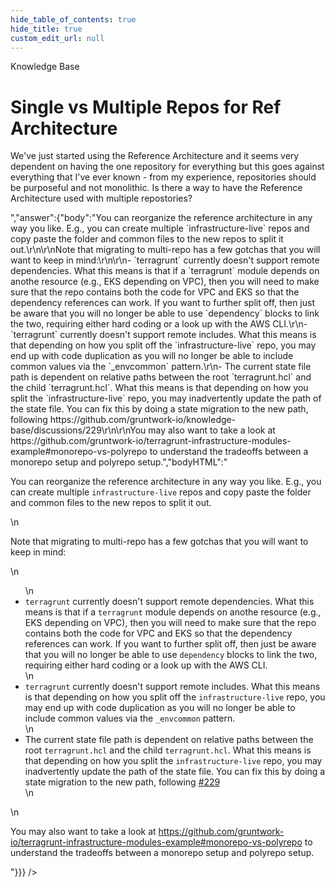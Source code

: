 ```yaml
---
hide_table_of_contents: true
hide_title: true
custom_edit_url: null
---
```



<head>
  <link rel="canonical" href="https://github.com/gruntwork-io/knowledge-base/discussions/227" />
</head>

<CenterLayout>
<span className="searchCategory">Knowledge Base</span>
<h1>Single vs Multiple Repos for Ref Architecture</h1>
<GitHub discussion={{"id":"D_kwDOF8slf84AO5nA","number":227,"author":{"login":"AMMullan"},"title":"Single vs Multiple Repos for Ref Architecture","body":"We've just started using the Reference Architecture and it seems very dependent on having the one repository for everything but this goes against everything that I've ever known - from my experience, repositories should be purposeful and not monolithic. Is there a way to have the Reference Architecture used with multiple repostories?","bodyHTML":"<p dir=\"auto\">We've just started using the Reference Architecture and it seems very dependent on having the one repository for everything but this goes against everything that I've ever known - from my experience, repositories should be purposeful and not monolithic. Is there a way to have the Reference Architecture used with multiple repostories?</p>","answer":{"body":"You can reorganize the reference architecture in any way you like. E.g., you can create multiple `infrastructure-live` repos and copy paste the folder and common files to the new repos to split it out.\r\n\r\nNote that migrating to multi-repo has a few gotchas that you will want to keep in mind:\r\n\r\n- `terragrunt` currently doesn't support remote dependencies. What this means is that if a `terragrunt` module depends on anothe resource (e.g., EKS depending on VPC), then you will need to make sure that the repo contains both the code for VPC and EKS so that the dependency references can work. If you want to further split off, then just be aware that you will no longer be able to use `dependency` blocks to link the two, requiring either hard coding or a look up with the AWS CLI.\r\n- `terragrunt` currently doesn't support remote includes. What this means is that depending on how you split off the `infrastructure-live` repo, you may end up with code duplication as you will no longer be able to include common values via the `_envcommon` pattern.\r\n- The current state file path is dependent on relative paths between the root `terragrunt.hcl` and the child `terragrunt.hcl`. What this means is that depending on how you split the `infrastructure-live` repo, you may inadvertently update the path of the state file. You can fix this by doing a state migration to the new path, following https://github.com/gruntwork-io/knowledge-base/discussions/229\r\n\r\nYou may also want to take a look at https://github.com/gruntwork-io/terragrunt-infrastructure-modules-example#monorepo-vs-polyrepo to understand the tradeoffs between a monorepo setup and polyrepo setup.","bodyHTML":"<p dir=\"auto\">You can reorganize the reference architecture in any way you like. E.g., you can create multiple <code class=\"notranslate\">infrastructure-live</code> repos and copy paste the folder and common files to the new repos to split it out.</p>\n<p dir=\"auto\">Note that migrating to multi-repo has a few gotchas that you will want to keep in mind:</p>\n<ul dir=\"auto\">\n<li><code class=\"notranslate\">terragrunt</code> currently doesn't support remote dependencies. What this means is that if a <code class=\"notranslate\">terragrunt</code> module depends on anothe resource (e.g., EKS depending on VPC), then you will need to make sure that the repo contains both the code for VPC and EKS so that the dependency references can work. If you want to further split off, then just be aware that you will no longer be able to use <code class=\"notranslate\">dependency</code> blocks to link the two, requiring either hard coding or a look up with the AWS CLI.</li>\n<li><code class=\"notranslate\">terragrunt</code> currently doesn't support remote includes. What this means is that depending on how you split off the <code class=\"notranslate\">infrastructure-live</code> repo, you may end up with code duplication as you will no longer be able to include common values via the <code class=\"notranslate\">_envcommon</code> pattern.</li>\n<li>The current state file path is dependent on relative paths between the root <code class=\"notranslate\">terragrunt.hcl</code> and the child <code class=\"notranslate\">terragrunt.hcl</code>. What this means is that depending on how you split the <code class=\"notranslate\">infrastructure-live</code> repo, you may inadvertently update the path of the state file. You can fix this by doing a state migration to the new path, following <a aria-label=\"Discussion #229\" class=\"issue-link js-issue-link\" data-error-text=\"Failed to load title\" data-id=\"3906542\" data-permission-text=\"Title is private\" data-url=\"https://github.com/gruntwork-io/knowledge-base/discussions/229\" data-hovercard-type=\"discussion\" data-hovercard-url=\"/gruntwork-io/knowledge-base/discussions/229/hovercard\" href=\"https://github.com/gruntwork-io/knowledge-base/discussions/229\">#229</a></li>\n</ul>\n<p dir=\"auto\">You may also want to take a look at <a href=\"https://github.com/gruntwork-io/terragrunt-infrastructure-modules-example#monorepo-vs-polyrepo\">https://github.com/gruntwork-io/terragrunt-infrastructure-modules-example#monorepo-vs-polyrepo</a> to understand the tradeoffs between a monorepo setup and polyrepo setup.</p>"}}} />

</CenterLayout>
  

<!-- ##DOCS-SOURCER-START
{
  "sourcePlugin": "github-discussions",
  "hash": "912dd73865b963953e1340c6bb59ef5c"
}
##DOCS-SOURCER-END -->
